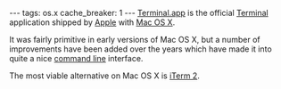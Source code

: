 ---
tags: os.x
cache_breaker: 1
---
[[Terminal.app]] is the official [[Terminal]] application shipped by [[Apple]] with [[Mac OS X]].

It was fairly primitive in early versions of Mac OS X, but a number of improvements have been added over the years which have made it into quite a nice [[command line]] interface.

The most viable alternative on Mac OS X is [[iTerm 2]].
